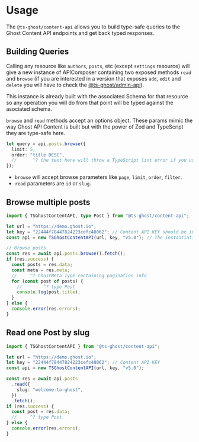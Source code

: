 # Usage

The `@ts-ghost/content-api` allows you to build type-safe queries to the Ghost Content API endpoints and get back typed responses.

## Building Queries

Calling any resource like `authors`, `posts`, etc (except `settings` resource) will give a
new instance of APIComposer containing two exposed methods `read` and `browse` (if you are interested in a version that exposes `add`, `edit` and `delete` you will have to check the [@ts-ghost/admin-api](https://github.com/PhilDL/ts-ghost/tree/main/packages/ts-ghost-admin-api)).

This instance is already built with the associated Schema for that resource so any operation
you will do from that point will be typed against the asociated schema.

`browse` and `read` methods accept an options object. These params mimic the way Ghost API Content is built but with the power of Zod and TypeScript they are type-safe here.

```typescript
let query = api.posts.browse({
  limit: 5,
  order: "title DESC",
  //      ^? the text here will throw a TypeScript lint error if you use unknown field.
});
```

- `browse` will accept browse parameters like `page`, `limit`, `order`, `filter`.
- `read` parameters are `id` or `slug`.

## Browse multiple posts

```typescript
import { TSGhostContentAPI, type Post } from "@ts-ghost/content-api";

let url = "https://demo.ghost.io";
let key = "22444f78447824223cefc48062"; // Content API KEY should be in the right format corresponding to the Ghost Content API (26 Hex chars)
const api = new TSGhostContentAPI(url, key, "v5.0"); // The instantiation is validated through a zod Schema

// Browse posts
const res = await api.posts.browse().fetch();
if (res.success) {
  const posts = res.data;
  const meta = res.meta;
  //     ^? GhostMeta Type containing pagination info
  for (const post of posts) {
    //        ^? type Post
    console.log(post.title);
  }
} else {
  console.error(res.errors);
}
```

## Read one Post by slug

```typescript
import { TSGhostContentAPI } from "@ts-ghost/content-api";

let url = "https://demo.ghost.io";
let key = "22444f78447824223cefc48062"; // Content API KEY
const api = new TSGhostContentAPI(url, key, "v5.0");

const res = await api.posts
  .read({
    slug: "welcome-to-ghost",
  })
  .fetch();
if (res.success) {
  const post = res.data;
  //     ^? type Post
} else {
  console.error(res.errors);
}
```
